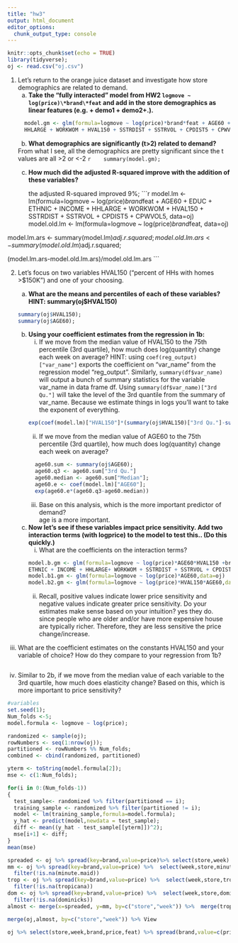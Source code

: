 ---
title: "hw3"
output: html_document
editor_options: 
  chunk_output_type: console
---

```{r setup, include=FALSE}
knitr::opts_chunk$set(echo = TRUE)
library(tidyverse);
oj <- read.csv("oj.csv")
```

1. Let's return to the orange juice dataset and investigate how store demographics are related to demand.
    a. **Take the "fully interacted" model from HW2 `logmove ~ log(price)\*brand\*feat` and add in the store       demographics as linear features (e.g. + demo1 + demo2+.).** 
    ```{r}
      model.gm <- glm(formula=logmove ~ log(price)*brand*feat + AGE60 + EDUC + ETHNIC + INCOME +
      HHLARGE + WORKWOM + HVAL150 + SSTRDIST + SSTRVOL + CPDIST5 + CPWVOL5, data=oj)
    ```

    b. **What demographics are significantly (t>2) related to demand?**
    
    From what I see, all the demographics are pretty significant since the t values are all >2 or <-2
    ```{r}
      summary(model.gm);
    ```
    c. **How much did the adjusted R-squared improve with the addition of these variables?**
        
        the adjusted R-squared improved 9%;
    ```{r}
  model.lm <- lm(formula=logmove ~ log(price)*brand*feat  + AGE60 + EDUC + ETHNIC + INCOME + HHLARGE
                 + WORKWOM + HVAL150 + SSTRDIST + SSTRVOL + CPDIST5 + CPWVOL5, data=oj)
  model.old.lm <- lm(formula=logmove ~ log(price)*brand*feat, data=oj)
  
  model.lm.ars <- summary(model.lm)$adj.r.squared;
  model.old.lm.ars <- summary(model.old.lm)$adj.r.squared;
  
  (model.lm.ars-model.old.lm.ars)/model.old.lm.ars
    ```

2. Let's focus on two variables HVAL150 ("percent of HHs with homes >$150K") and one of your choosing. 

    a. **What are the means and percentiles of each of these variables? HINT: summary(oj$HVAL150) **
    ```{r}
    summary(oj$HVAL150);
    summary(oj$AGE60);
    ```

    b. **Using your coefficient estimates from the regression in 1b:**
        i. If we move from the median value of HVAL150 to the 75th percentile (3rd quartile), how much does log(quantity) change each week on average? HINT: using `coef(reg_output)["var_name"]` exports the coefficient on "var_name" from the regression model "reg_output". Similarly, `summary(df$var_name)` will output a bunch of summary statistics for the variable var_name in data frame df.  Using `summary(df$var_name)["3rd Qu."]` will take the level of the 3rd quantile from the summary of var_name.  Because we estimate things in logs you'll want to take the exponent of everything.
        ```{r}
        exp(coef(model.lm)["HVAL150"]*(summary(oj$HVAL150)["3rd Qu."]-summary(oj$HVAL150)["Median"]))
        ```
        
        ii.	If we move from the median value of AGE60 to the 75th percentile (3rd quartile), how much does log(quantity) change each week on average?
        ```{r}
          age60.sum <- summary(oj$AGE60);
          age60.q3 <- age60.sum["3rd Qu."]
          age60.median <- age60.sum["Median"];
          age60.e <- coef(model.lm)["AGE60"];
          exp(age60.e*(age60.q3-age60.median))
        ```

        iii. Base on this analysis, which is the more important predictor of demand?  
              age is a more important.
    c. **Now let's see if these variables impact price sensitivity. Add two interaction terms (with logprice) to the model to test this..  (Do this quickly.) **
        i. What are the coefficients on the interaction terms? 
        ```{r}
        model.b.gm <- glm(formula=logmove ~ log(price)*AGE60*HVAL150 +brand + feat  + EDUC + 
        ETHNIC + INCOME + HHLARGE+ WORKWOM + SSTRDIST + SSTRVOL + CPDIST5 + CPWVOL5,data=oj)
        model.b1.gm <- glm(formula=logmove ~ log(price)*AGE60,data=oj)
        model.b2.gm <- glm(formula=logmove ~ log(price)*HVAL150*AGE60,data=oj)
        
        
        ```
        ii.	Recall, positive values indicate lower price sensitivity and negative values indicate greater price sensitivity. Do your estimates make sense based on your intuition?
yes they do. since people who are older and/or have more expensive house are typically richer.
Therefore, they are less sensitive the price change/increase.

iii.	What are the coefficient estimates on the constants HVAL150 and your variable of choice? How do they compare to your regression from 1b?
```{r}

```

iv.	Similar to 2b, if we move from the median value of each variable to the 3rd quartile, how much does elasticity change? Based on this, which is more important to price sensitivity?

```{r}
#variables
set.seed(1);
Num_folds <-5;
model.formula <- logmove ~ log(price);

randomized <- sample(oj);
rowNumbers <- seq(1:nrow(oj));
partitioned <- rowNumbers %% Num_folds;
combined <- cbind(randomized, partitioned)

yterm <- toString(model.formula[2]); 
mse <- c(1:Num_folds);

for(i in 0:(Num_folds-1))
{
  test_sample<- randomized %>% filter(partitioned == i);
  training_sample <- randomized %>% filter(partitioned != i);
  model <- lm(training_sample,formula=model.formula);
  y_hat <- predict(model,newdata = test_sample);
  diff <- mean((y_hat - test_sample[[yterm]])^2);
  mse[i+1] <- diff; 
}
mean(mse)
```

```{r}
spreaded <- oj %>% spread(key=brand,value=price)%>% select(store,week) %>% unique();
mm <- oj %>% spread(key=brand,value=price) %>%  select(week,store,minute.maid) %>% 
  filter(!is.na(minute.maid))
trop <- oj %>% spread(key=brand,value=price) %>%  select(week,store,tropicana) %>% 
  filter(!is.na(tropicana))
dom <- oj %>% spread(key=brand,value=price) %>%  select(week,store,dominicks) %>% 
  filter(!is.na(dominicks))
almost <- merge(x=spreaded, y=mm, by=c("store","week")) %>%  merge(trop) %>% merge(dom)

merge(oj,almost, by=c("store","week")) %>% View

oj %>% select(store,week,brand,price,feat) %>% spread(brand,value=c(price,feat)) %>% View

```
